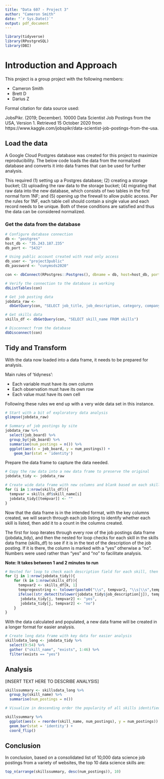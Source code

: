 ```yaml
---
title: "Data 607 - Project 3"
author: "Cameron Smith"
date: "`r Sys.Date()`"
output: pdf_document
---
```


```r
library(tidyverse)
library(RPostgreSQL)
library(DBI)
```

# Introduction and Approach

This project is a group project with the following members:

* Cameron Smith
* Brett D
* Darius Z

Formal citation for data source used:

JobsPikr. (2019; December).  10000 Data Scientist Job Postings from the USA, Version 1.  Retrieved 15 October 2020 from https://www.kaggle.com/jobspikr/data-scientist-job-postings-from-the-usa.

## Load the data

A Google Cloud Postgres database was created for this project to maximize reproducibility.  The below code loads the data from the normalized database and converts it into data frames that can be used for further analysis.

This required (1) setting up a Postgres database; (2) creating a storage bucket; (3) uploading the raw data to the storage bucket; (4) migrating that raw data into the new database, which consists of two tables in the first normal form 1NF; and (5) opening up the firewall to allow public access.  Per the rules for 1NF, each table cell should contain a single value and each record needs to be unique.  Both of these conditions are satisfied and thus the data can be considered normalized.

### Get the data from the database

```r
# Configure database connection
db <- "postgres"
host_db <- "35.243.187.235"
db_port <- "5432"

# Using public account created with read only access
db_user <- "project3public"
db_password <- "cunymsds2020"

con <- dbConnect(RPostgres::Postgres(), dbname = db, host=host_db, port=db_port, user=db_user, password=db_password)

# Verify the connection to the database is working
dbListTables(con)

# Get job posting data
jobdata_raw <- 
  dbGetQuery(con, "SELECT job_title, job_description, category, company, city, state, job_board, post_date FROM jobs")

# Get skills data
skills_df <- dbGetQuery(con, "SELECT skill_name FROM skills")

# Disconnect from the database
dbDisconnect(con) 

```

## Tidy and Transform

With the data now loaded into a data frame, it needs to be prepared for analysis.

Main rules of 'tidyness': 

* Each variable must have its own column
* Each observation must have its own row
* Each value must have its own cell

Following these rules we end up with a very wide data set in this instance.

```r
# Start with a bit of exploratory data analysis
glimpse(jobdata_raw)

# Summary of job postings by site
jobdata_raw %>% 
  select(job_board) %>% 
  group_by(job_board) %>% 
  summarise(num_postings = n()) %>%
  ggplot(aes(x = job_board, y = num_postings)) +
    geom_bar(stat = 'identity')
```

Prepare the data frame to capture the data needed.

```r
# Copy the raw data into a new data frame to preserve the original
jobdata_tidy <- jobdata_raw

# Create wide data frame with new columns and blank based on each skill name
for (i in 1:nrow(skills_df)){
  tempvar = skills_df$skill_name[i]
  jobdata_tidy[[tempvar]] <- ""
}

```

Now that the data frame is in the intended format, with the key columns created, we will search through each job listing to identify whether each skill is listed, then add it to a count in the columns created.

The first for loop iterates through every row of the job postings data frame (jobdata_tidy), and then the nested for loop checks for each skill in the skills data frame (skills_df) to see if it is in the text of the description of the job posting.  If it is there, the column is marked with a "yes" otherwise a "no".  Numbers were used rather than "yes" and "no" to facilitate analysis.

**Note: It takes between 1 and 2 minutes to run**

```r
# Nested for loop to check each description field for each skill, then mark the relevant skill column accordingly
for (j in 1:nrow(jobdata_tidy)){
    for (k in 1:nrow(skills_df)){
      tempvar2 <- skills_df[k, 1]
      tempregexstring <- tolower(paste0("\\s", tempvar2, "\\s|\\s",tempvar2,"[++][++]]\\s"))
      ifelse((str_detect(tolower(jobdata_tidy$job_description[j]), tempregexstring, negate = FALSE)) == TRUE, 
       jobdata_tidy[j, tempvar2] <- "yes", 
       jobdata_tidy[j, tempvar2] <- "no")
    }
}
```

With the data calculated and populated, a new data frame will be created in a longer format for easier analysis.

```r
# Create long data frame with key data for easier analysis
skillsdata_long <- jobdata_tidy %>%
  select(9:54) %>%
  gather ("skill_name", "exists", 1:46) %>%
  filter(exists == "yes")

```

## Analysis

[INSERT TEXT HERE TO DESCRIBE ANALYSIS]

```r
skillssummary <- skillsdata_long %>% 
  group_by(skill_name) %>%
  summarise(num_postings = n())

# Visualize in descending order the popularity of all skills identified

skillssummary %>%  
  ggplot(aes(x = reorder(skill_name, num_postings), y = num_postings)) +
  geom_bar(stat = 'identity') +
  coord_flip()
```

## Conclusion

In conclusion, based on a consolidated list of 10,000 data science job postings from a variety of websites, the top 10 data science skills are:

```r
top_n(arrange(skillssummary, desc(num_postings)), 10)
```


